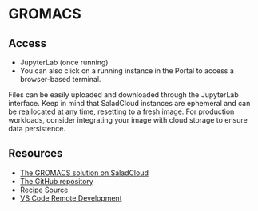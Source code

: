 # GROMACS

## Access
- <Link url={`https://${props.networking.dns}/lab`}>JupyterLab</Link> (once running)
- You can also click on a running instance in the Portal to access a browser-based terminal.

Files can be easily uploaded and downloaded through the JupyterLab interface. Keep in mind that SaladCloud instances are ephemeral and can be reallocated at any time, resetting to a fresh image. For production workloads, consider integrating your image with cloud storage to ensure data persistence.
 
## Resources

- [The GROMACS solution on SaladCloud](https://docs.salad.com/guides/molecular-dynamics-simulation/gromacs-srcg)
- [The GitHub repository](https://github.com/SaladTechnologies/mds/tree/main/gromacs-srcg)
- [Recipe Source](https://github.com/SaladTechnologies/salad-recipes/tree/master/recipes/gromacs-srcg)
- [VS Code Remote Development](https://docs.salad.com/tutorials/vscode-remote-development#interactive-mode)

 